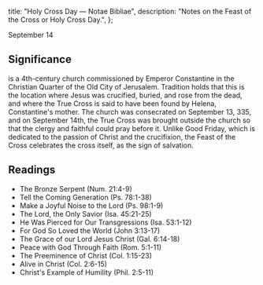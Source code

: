   title: "Holy Cross Day — Notae Bibliae",
  description: "Notes on the Feast of the Cross or Holy Cross Day.",
};

<Initial text="Holy Cross Day" />

September 14

## Significance

<Definition lang="latin" anchor="sepulcrum" text="The Church of the Holy Sepulchre" /> is a 4th-century church commissioned by Emperor Constantine in the Christian Quarter of the Old City of Jerusalem. Tradition holds that this is the location where Jesus was crucified, buried, and rose from the dead, and where the True Cross is said to have been found by Helena, Constantine's mother. The church was consecrated on September 13, 335, and on September 14th, the True Cross was brought outside the church so that the clergy and faithful could pray before it. Unlike Good Friday, which is dedicated to the passion of Christ and the crucifixion, the Feast of the Cross celebrates the cross itself, as the sign of salvation.

## Readings

- The Bronze Serpent (Num. 21:4-9)
- Tell the Coming Generation (Ps. 78:1-38)
- Make a Joyful Noise to the Lord (Ps. 98:1-9)
- The Lord, the Only Savior (Isa. 45:21-25)
- He Was Pierced for Our Transgressions (Isa. 53:1-12)
- For God So Loved the World (John 3:13-17)
- The Grace of our Lord Jesus Christ (Gal. 6:14-18)
- Peace with God Through Faith (Rom. 5:1-11)
- The Preeminence of Christ (Col. 1:15-23)
- Alive in Christ (Col. 2:6-15)
- Christ's Example of Humility (Phil. 2:5-11)
